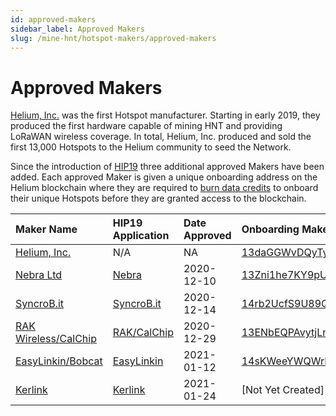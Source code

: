 ```yaml
---
id: approved-makers
sidebar_label: Approved Makers
slug: /mine-hnt/hotspot-makers/approved-makers
---
```


# Approved Makers

[Helium, Inc.](https://helium.com) was the first Hotspot manufacturer. Starting in early 2019, they produced the first hardware capable of mining HNT and providing LoRaWAN wireless coverage. In total, Helium, Inc. produced and sold the first 13,000 Hotspots to the Helium community to seed the Network. 

Since the introduction of [HIP19](https://github.com/helium/HIP/blob/master/0019-third-party-manufacturers.md) three additional approved Makers have been added. Each approved Maker is given a unique onboarding address on the Helium blockchain where they are required to [burn data credits](/blockchain/transaction-fees) to onboard their unique Hotspots before they are granted access to the blockchain. 


| Maker Name			| HIP19 Application | Date Approved | Onboarding Maker Address |
| :-------------------- | :-----------------|:--------------|:-------------------------|
| [Helium, Inc.](https://helium.com)      	| N/A				  |NA			   	  |[13daGGWvDQyTyHFDCPz8zDSVTWgPNNfJ4oh31Teec4TRWfjMx53](https://explorer.helium.com/accounts/13daGGWvDQyTyHFDCPz8zDSVTWgPNNfJ4oh31Teec4TRWfjMx53)|  
| [Nebra Ltd](https://www.nebra.com/)      	| [Nebra](https://github.com/helium/HIP/blob/master/0019-third-party-manufacturers/nebra-ltd.md) | 2020-12-10 |[13Zni1he7KY9pUmkXMhEhTwfUpL9AcEV1m2UbbvFsrU9QPTMgE3](https://explorer.helium.com/accounts/13Zni1he7KY9pUmkXMhEhTwfUpL9AcEV1m2UbbvFsrU9QPTMgE3)|  
| [SyncroB.it](https://syncrob.it/)      	| [SyncroB.it](https://github.com/helium/HIP/blob/master/0019-third-party-manufacturers/syncrobit.md) | 2020-12-14 |[14rb2UcfS9U89QmKswpZpjRCUVCVu1haSyqyGY486EvsYtvdJmR](https://explorer.helium.com/accounts/14rb2UcfS9U89QmKswpZpjRCUVCVu1haSyqyGY486EvsYtvdJmR)|
| [RAK Wireless/CalChip](https://www.calchipconnect.com/) | [RAK/CalChip](https://github.com/helium/HIP/blob/master/0019-third-party-manufacturers/rak-wireless.md) | 2020-12-29 |[13ENbEQPAvytjLnqavnbSAzurhGoCSNkGECMx7eHHDAfEaDirdY](https://explorer.helium.com/accounts/13ENbEQPAvytjLnqavnbSAzurhGoCSNkGECMx7eHHDAfEaDirdY)|  
| [EasyLinkin/Bobcat](https://www.bobcatminer.com)   | [EasyLinkin](https://github.com/helium/HIP/blob/master/0019-third-party-manufacturers/easylinkin.md) | 2021-01-12 |[14sKWeeYWQWrBSnLGq79uRQqZyw3Ldi7oBdxbF6a54QboTNBXDL](https://explorer.helium.com/accounts/14sKWeeYWQWrBSnLGq79uRQqZyw3Ldi7oBdxbF6a54QboTNBXDL)|
| [Kerlink](https://www.kerlink.com)   | [Kerlink](https://github.com/helium/HIP/blob/master/0019-third-party-manufacturers/kerlink.md) | 2021-01-24 |[Not Yet Created]|
